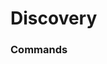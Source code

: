 # Discovery




### Commands
<ul className="grid grid-cols-1 md:grid-cols-2 lg:grid-cols-3 xl:grid-cols-4 gap-4 -ml-6">
<ReferenceCard
    title="Dapp_Categories"
    description="Shows available dapp categories [Source: https://dappradar.com/]"
    url="/terminal/reference/crypto/disc/dapp_categories"
    command
/>
<ReferenceCard
    title="Dapp_Chains"
    description="Shows available dapp chains [Source: https://dappradar.com/]"
    url="/terminal/reference/crypto/disc/dapp_chains"
    command
/>
<ReferenceCard
    title="Dapp_Metrics"
    description="Shows dapp metrics [Source: https://dappradar.com/] Accepts --dappId argument to specify the dapp --chain..."
    url="/terminal/reference/crypto/disc/dapp_metrics"
    command
/>
<ReferenceCard
    title="Dapps"
    description="Shows available decentralized applications [Source: https://dappradar.com/] Accepts --chain argument to filter by..."
    url="/terminal/reference/crypto/disc/dapps"
    command
/>
<ReferenceCard
    title="Defi_Chains"
    description="Shows DeFi chains [Source: https://dappradar.com/]"
    url="/terminal/reference/crypto/disc/defi_chains"
    command
/>
<ReferenceCard
    title="Fees"
    description="Cryptos where users pay most fees on [Source: CryptoStats]"
    url="/terminal/reference/crypto/disc/fees"
    command
/>
<ReferenceCard
    title="Gainers"
    description="Shows Largest Gainers - coins which gain the most in given period. You can use parameter --interval to set which..."
    url="/terminal/reference/crypto/disc/gainers"
    command
/>
<ReferenceCard
    title="Losers"
    description="Shows Largest Losers - coins which price dropped the most in given period You can use parameter --interval to set..."
    url="/terminal/reference/crypto/disc/losers"
    command
/>
<ReferenceCard
    title="Nft_Mktp"
    description="Shows NFT marketplaces [Source: https://dappradar.com/] Accepts --chain to filter by blockchain --sortby {name,..."
    url="/terminal/reference/crypto/disc/nft_mktp"
    command
/>
<ReferenceCard
    title="Nft_Mktp_Chains"
    description="Shows NFT marketplace chains [Source: https://dappradar.com/]"
    url="/terminal/reference/crypto/disc/nft_mktp_chains"
    command
/>
<ReferenceCard
    title="Search"
    description="Search over CoinPaprika API You can display only N number of results with --limit parameter. You can sort data by..."
    url="/terminal/reference/crypto/disc/search"
    command
/>
<ReferenceCard
    title="Tokens"
    description="Shows chains that support tokens [Source: https://dappradar.com/]"
    url="/terminal/reference/crypto/disc/tokens"
    command
/>
<ReferenceCard
    title="Top"
    description="Display N coins from the data source, if the data source is CoinGecko it can receive a category as argument (-c..."
    url="/terminal/reference/crypto/disc/top"
    command
/>
<ReferenceCard
    title="Trending"
    description="Discover trending coins (Top-7) on CoinGecko in the last 24 hours"
    url="/terminal/reference/crypto/disc/trending"
    command
/>
</ul>
